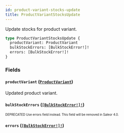 ```yaml
---
id: product-variant-stocks-update
title: ProductVariantStocksUpdate
---
```


Update stocks for product variant.

```graphql
type ProductVariantStocksUpdate {
  productVariant: ProductVariant
  bulkStockErrors: [BulkStockError!]!
  errors: [BulkStockError!]!
}
```

### Fields

#### `productVariant` ([`ProductVariant`](/developer/api-reference/objects/product-variant.mdx))

Updated product variant.

#### `bulkStockErrors` ([`[BulkStockError!]!`](/developer/api-reference/objects/bulk-stock-error.mdx))

<sub><sup><span className="deprecatedTag">DEPRECATED</span> Use errors field instead. This field will be removed in Saleor 4.0.</sup></sub>

#### `errors` ([`[BulkStockError!]!`](/developer/api-reference/objects/bulk-stock-error.mdx))

